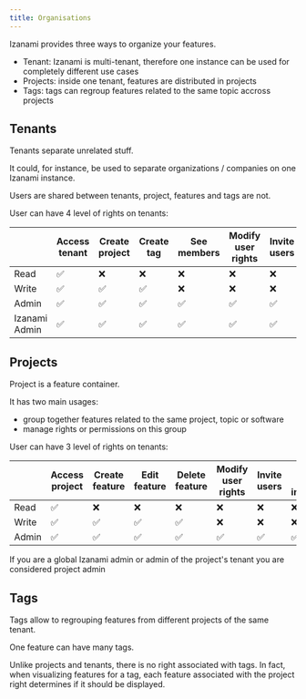 ```yaml
---
title: Organisations
---
```



Izanami provides three ways to organize your features.

- Tenant: Izanami is multi-tenant, therefore one instance can be used for completely different use cases
- Projects: inside one tenant, features are distributed in projects
- Tags: tags can regroup features related to the same topic accross projects

<TenantProjectTags width="100%" height="500" />

## Tenants

Tenants separate unrelated stuff.

It could, for instance, be used to separate organizations / companies on one Izanami instance.

Users are shared between tenants, project, features and tags are not.

User can have 4 level of rights on tenants:

|               | Access tenant | Create project | Create tag | See members | Modify user rights | Invite users | Delete tenant | Create tenant |
| ------------- | ------------- | -------------- | ---------- | ----------- | ------------------ | ------------ | ------------- | ------------- |
| Read          | ✅            | ❌             | ❌         | ❌          | ❌                 | ❌           | ❌            | ❌            |
| Write         | ✅            | ✅             | ✅         | ❌          | ❌                 | ❌           | ❌            | ❌            |
| Admin         | ✅            | ✅             | ✅         | ✅          | ✅                 | ✅           | ✅            | ❌            |
| Izanami Admin | ✅            | ✅             | ✅         | ✅          | ✅                 | ✅           | ✅            | ✅            |

## Projects

Project is a feature container.

It has two main usages:

- group together features related to the same project, topic or software
- manage rights or permissions on this group

User can have 3 level of rights on tenants:

|       | Access project | Create feature | Edit feature | Delete feature | Modify user rights | Invite users | Update project information | Delete project |
| ----- | -------------- | -------------- | ------------ | -------------- | ------------------ | ------------ | -------------------------- | -------------- |
| Read  | ✅             | ❌             | ❌           | ❌             | ❌                 | ❌           | ❌                         | ❌             |
| Write | ✅             | ✅             | ✅           | ✅             | ❌                 | ❌           | ❌                         | ❌             |
| Admin | ✅             | ✅             | ✅           | ✅             | ✅                 | ✅           | ✅                         | ✅             |

<Note>
  If you are a global Izanami admin or admin of the project's tenant you are
  considered project admin
</Note>

## Tags

Tags allow to regrouping features from different projects of the same tenant.

One feature can have many tags.

Unlike projects and tenants, there is no right associated with tags.
In fact, when visualizing features for a tag, each feature associated with the project right determines if it should be displayed.
